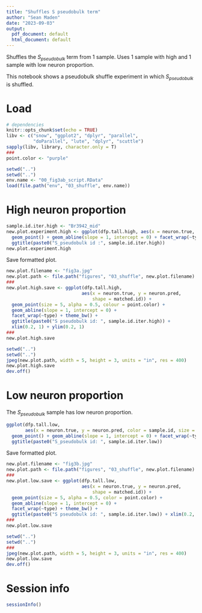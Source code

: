 ```yaml
---
title: "Shuffles S pseudobulk term"
author: "Sean Maden"
date: "2023-09-03"
output:
  pdf_document: default
  html_document: default
---
```



Shuffles the $S_{pseudobulk}$ term from 1 sample. Uses 1 sample with high and 1 sample with low neuron proportion.

This notebook shows a pseudobulk shuffle experiment in which $S_{pseudobulk}$ is shuffled.

# Load

```r
# dependencies
knitr::opts_chunk$set(echo = TRUE)
libv <- c("snow", "ggplot2", "dplyr", "parallel", 
          "doParallel", "lute", "dplyr", "scuttle")
sapply(libv, library, character.only = T)
###
point.color <- "purple"
```
```r
setwd("..")
setwd("..")
env.name <- "00_fig3ab_script.RData"
load(file.path("env", "03_shuffle", env.name))
```

# High neuron proportion

```r
sample.id.iter.high <- "Br3942_mid"
new.plot.experiment.high <- ggplot(dfp.tall.high, aes(x = neuron.true, y = neuron.pred, color = sample.id, size = matched.id)) + 
  geom_point() + geom_abline(slope = 1, intercept = 0) + facet_wrap(~type) +
  ggtitle(paste0("S_pseudobulk id :", sample.id.iter.high))
new.plot.experiment.high
```

Save formatted plot.

```r
new.plot.filename <- "fig3a.jpg"
new.plot.path <- file.path("figures", "03_shuffle", new.plot.filename)
###
new.plot.high.save <- ggplot(dfp.tall.high, 
                            aes(x = neuron.true, y = neuron.pred, 
                                shape = matched.id)) + 
  geom_point(size = 5, alpha = 0.5, colour = point.color) + 
  geom_abline(slope = 1, intercept = 0) + 
  facet_wrap(~type) + theme_bw() +
  ggtitle(paste0("S pseudobulk id: ", sample.id.iter.high)) + 
  xlim(0.2, 1) + ylim(0.2, 1)
###
new.plot.high.save
```

```r
setwd("..")
setwd("..")
jpeg(new.plot.path, width = 5, height = 3, units = "in", res = 400)
new.plot.high.save
dev.off()
```

# Low neuron proportion

The $S_{pseudobulk}$ sample has low neuron proportion.

```r
ggplot(dfp.tall.low, 
       aes(x = neuron.true, y = neuron.pred, color = sample.id, size = matched.id)) + 
  geom_point() + geom_abline(slope = 1, intercept = 0) + facet_wrap(~type) +
  ggtitle(paste0("S_pseudobulk id: ", sample.id.iter.low))
```

Save formatted plot.

```r
new.plot.filename <- "fig3b.jpg"
new.plot.path <- file.path("figures", "03_shuffle", new.plot.filename)
###
new.plot.low.save <- ggplot(dfp.tall.low, 
                            aes(x = neuron.true, y = neuron.pred, 
                                shape = matched.id)) +
  geom_point(size = 5, alpha = 0.5, color = point.color) + 
  geom_abline(slope = 1, intercept = 0) +
  facet_wrap(~type) + theme_bw() +
  ggtitle(paste0("S pseudobulk id: ", sample.id.iter.low)) + xlim(0.2, 1) + ylim(0.2, 1)
###
new.plot.low.save
```

```r
setwd("..")
setwd("..")
###
jpeg(new.plot.path, width = 5, height = 3, units = "in", res = 400)
new.plot.low.save
dev.off()
```

# Session info

```r
sessionInfo()
```